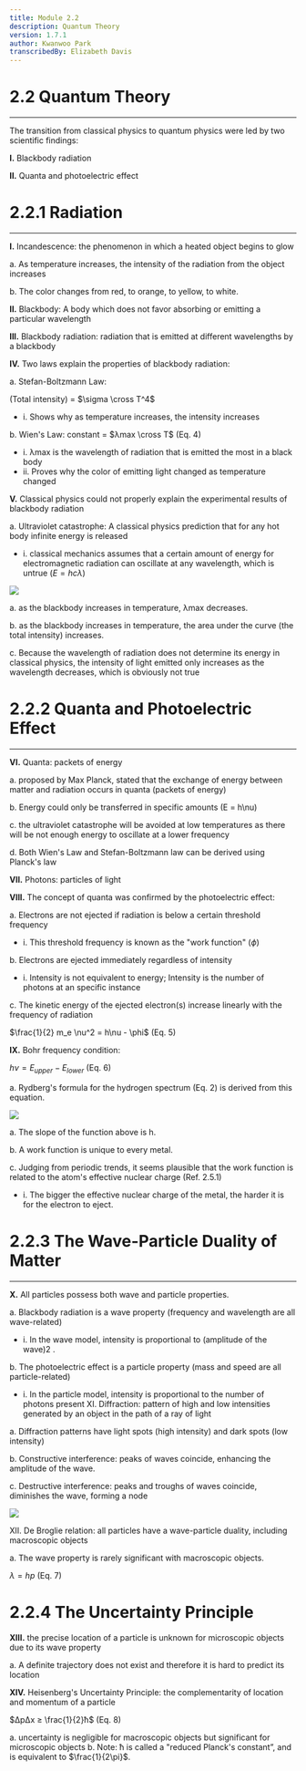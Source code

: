 ```yaml
---
title: Module 2.2
description: Quantum Theory
version: 1.7.1
author: Kwanwoo Park
transcribedBy: Elizabeth Davis
---
```


# 2.2 Quantum Theory

---

The transition from classical physics to quantum physics were led by two scientific findings:

**I.** Blackbody radiation

**II.** Quanta and photoelectric effect

# 2.2.1 Radiation

---

**I.** Incandescence: the phenomenon in which a heated object begins to glow

a. As temperature increases, the intensity of the radiation from the object increases

b. The color changes from red, to orange, to yellow, to white.

**II.** Blackbody: A body which does not favor absorbing or emitting a particular wavelength

**III.** Blackbody radiation: radiation that is emitted at different wavelengths by a blackbody

**IV.** Two laws explain the properties of blackbody radiation:

a. Stefan-Boltzmann Law:

(Total intensity) = $\sigma \cross T^4$

- i. Shows why as temperature increases, the intensity increases

b. Wien's Law: constant = $λmax \cross T$ (Eq. 4)

- i. λmax is the wavelength of radiation that is emitted the most in a black body
- ii. Proves why the color of emitting light changed as temperature changed

**V.** Classical physics could not properly explain the experimental results of blackbody radiation

a. Ultraviolet catastrophe: A classical physics prediction that for any hot body infinite
energy is released

- i. classical mechanics assumes that a certain amount of energy for electromagnetic
  radiation can oscillate at any wavelength, which is untrue $(E = hc\lambda)$

<img src="https://imgur.com/a/vrcLmCg" />

a. as the blackbody increases in temperature, λmax decreases.

b. as the blackbody increases in temperature, the area under the curve (the total intensity)
increases.

c. Because the wavelength of radiation does not determine its energy in classical physics,
the intensity of light emitted only increases as the wavelength decreases, which is
obviously not true

# 2.2.2 Quanta and Photoelectric Effect

---

**VI.** Quanta: packets of energy

a. proposed by Max Planck, stated that the exchange of energy between matter and radiation
occurs in quanta (packets of energy)

b. Energy could only be transferred in specific amounts (E = h\nu)

c. the ultraviolet catastrophe will be avoided at low temperatures as there will be not enough
energy to oscillate at a lower frequency

d. Both Wien's Law and Stefan-Boltzmann law can be derived using Planck's law

**VII.** Photons: particles of light

**VIII.** The concept of quanta was confirmed by the photoelectric effect:

a. Electrons are not ejected if radiation is below a certain threshold frequency

- i. This threshold frequency is known as the "work function" ($\phi$)

b. Electrons are ejected immediately regardless of intensity

- i. Intensity is not equivalent to energy; Intensity is the number of photons at an
  specific instance

c. The kinetic energy of the ejected electron(s) increase linearly with the frequency of
radiation

$\frac{1}{2} m_e \nu^2 = h\nu - \phi$ (Eq. 5)

**IX.** Bohr frequency condition:

$h\nu = E_{upper} - E_{lower}$ (Eq. 6)

a. Rydberg's formula for the hydrogen spectrum (Eq. 2) is derived from this equation.

<img src="https://imgur.com/a/TU4NCwn" />

a. The slope of the function above is h.

b. A work function is unique to every metal.

c. Judging from periodic trends, it seems plausible that the work function is related to the
atom's effective nuclear charge (Ref. 2.5.1)

- i. The bigger the effective nuclear charge of the metal, the harder it is for the
  electron to eject.

# 2.2.3 The Wave-Particle Duality of Matter

---

**X.** All particles possess both wave and particle properties.

a. Blackbody radiation is a wave property (frequency and wavelength are all wave-related)

- i. In the wave model, intensity is proportional to (amplitude of the wave)2
  .

b. The photoelectric effect is a particle property (mass and speed are all particle-related)

- i. In the particle model, intensity is proportional to the number of photons present
  XI. Diffraction: pattern of high and low intensities generated by an object in the path of a ray of light

a. Diffraction patterns have light spots (high intensity) and dark spots (low intensity)

b. Constructive interference: peaks of waves coincide, enhancing the amplitude of the wave.

c. Destructive interference: peaks and troughs of waves coincide, diminishes the wave,
forming a node

<img src="https://imgur.com/a/UdgKEgb" />

XII. De Broglie relation: all particles have a wave-particle duality, including macroscopic objects

a. The wave property is rarely significant with macroscopic objects.

$\lambda = hp$ (Eq. 7)

# 2.2.4 The Uncertainty Principle

**XIII.** the precise location of a particle is unknown for microscopic objects due to its wave property

a. A definite trajectory does not exist and therefore it is hard to predict its location

**XIV.** Heisenberg's Uncertainty Principle: the complementarity of location and momentum of a particle

$ΔpΔx ≥ \frac{1}{2}ħ$ (Eq. 8)

a. uncertainty is negligible for macroscopic objects but significant for microscopic objects
b. Note: ħ is called a "reduced Planck's constant”, and is equivalent to $\frac{1}{2\pi}$.
